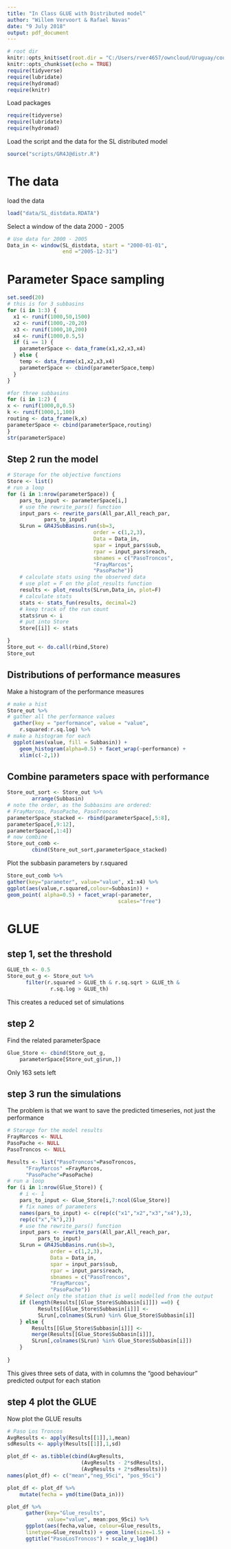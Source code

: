 ```yaml
---
title: "In Class GLUE with Distributed model"
author: "Willem Vervoort & Rafael Navas"
date: "9 July 2018"
output: pdf_document
---
```

```r
# root dir
knitr::opts_knit$set(root.dir = "C:/Users/rver4657/owncloud/Uruguay/coursematerial")
knitr::opts_chunk$set(echo = TRUE)
require(tidyverse)
require(lubridate)
require(hydromad)
require(knitr)
```

Load packages

```r
require(tidyverse)
require(lubridate)
require(hydromad)
```

Load the script and the data for the SL distributed model

```r
source("scripts/GR4J@distr.R")
```

# The data

load the data

```r
load("data/SL_distdata.RDATA")
```

Select a window of the data 2000 - 2005
```r
# Use data for 2000 - 2005
Data_in <- window(SL_distdata, start = "2000-01-01",
                  end ="2005-12-31")
```

# Parameter Space sampling

```r
set.seed(20)
# this is for 3 subbasins
for (i in 1:3) {
  x1 <- runif(1000,50,1500)
  x2 <- runif(1000,-20,20)
  x3 <- runif(1000,10,200)
  x4 <- runif(1000,0.5,5)
  if (i == 1) {
    parameterSpace <- data_frame(x1,x2,x3,x4)
  } else {
    temp <- data_frame(x1,x2,x3,x4)
    parameterSpace <- cbind(parameterSpace,temp)
  }
}

#for three subbasins
for (i in 1:2) {
x <- runif(1000,0,0.5)
k <- runif(1000,1,100)
routing <- data_frame(k,x)
parameterSpace <- cbind(parameterSpace,routing)
}
str(parameterSpace)
```

## Step 2 run the model

```r
# Storage for the objective functions
Store <- list()
# run a loop
for (i in 1:nrow(parameterSpace)) {
    pars_to_input <- parameterSpace[i,]
    # use the rewrite_pars() function
    input_pars <- rewrite_pars(All_par,All_reach_par,
            pars_to_input)
    SLrun = GR4JSubBasins.run(sb=3,
                            order = c(1,2,3),
                            Data = Data_in,
                            spar = input_pars$sub,
                            rpar = input_pars$reach,
                            sbnames = c("PasoTroncos",
                            "FrayMarcos",
                            "PasoPache"))
    # calculate stats using the observed data
    # use plot = F on the plot_results function
    results <- plot_results(SLrun,Data_in, plot=F)
    # calculate stats
    stats <- stats_fun(results, decimal=2)
    # keep track of the run count
    stats$run <- i
    # put into Store
    Store[[i]] <- stats

}
Store_out <- do.call(rbind,Store)
Store_out
```

## Distributions of performance measures

Make a histogram of the performance measures

```r
# make a hist
Store_out %>%
# gather all the performance values
  gather(key = "performance", value = "value",
    r.squared:r.sq.log) %>%
# make a histogram for each
  ggplot(aes(value, fill = Subbasin)) +
    geom_histogram(alpha=0.5) + facet_wrap(~performance) +
    xlim(c(-2,1))
```

## Combine parameters space with performance

```r
Store_out_sort <- Store_out %>%
        arrange(Subbasin)
# note the order, as the Subbasins are ordered:
# FrayMarcos, PasoPache, PasoTroncos
parameterSpace_stacked <- rbind(parameterSpace[,5:8],
parameterSpace[,9:12],
parameterSpace[,1:4])
# now combine
Store_out_comb <- 
        cbind(Store_out_sort,parameterSpace_stacked)
```

Plot the subbasin parameters by r.squared

```r
Store_out_comb %>%
gather(key="parameter", value="value", x1:x4) %>%
ggplot(aes(value,r.squared,colour=Subbasin)) +
geom_point( alpha=0.5) + facet_wrap(~parameter,
                                    scales="free")
```

# GLUE

## step 1, set the threshold

```r
GLUE_th <- 0.5
Store_out_g <- Store_out %>%
      filter(r.squared > GLUE_th & r.sq.sqrt > GLUE_th &
              r.sq.log > GLUE_th)
```

This creates a reduced set of simulations

## step 2 
Find the related parameterSpace

```r
Glue_Store <- cbind(Store_out_g,
    parameterSpace[Store_out_g$run,])
```

Only 163 sets left

## step 3 run the simulations
The problem is that we want to save the predicted timeseries, not just the performance

```r
# Storage for the model results
FrayMarcos <- NULL
PasoPache <- NULL
PasoTroncos <- NULL

Results <- list("PasoTroncos"=PasoTroncos,
      "FrayMarcos" =FrayMarcos,
      "PasoPache"=PasoPache)
# run a loop
for (i in 1:nrow(Glue_Store)) {
    # i <- 1
    pars_to_input <- Glue_Store[i,7:ncol(Glue_Store)]
    # fix names of parameters
    names(pars_to_input) <- c(rep(c("x1","x2","x3","x4"),3),
    rep(c("x","k"),2))
    # use the rewrite_pars() function
    input_pars <- rewrite_pars(All_par,All_reach_par,
          pars_to_input)
    SLrun = GR4JSubBasins.run(sb=3,
              order = c(1,2,3),
              Data = Data_in,
              spar = input_pars$sub,
              rpar = input_pars$reach,
              sbnames = c("PasoTroncos",
              "FrayMarcos",
              "PasoPache"))
    # Select only the station that is well modelled from the output
    if (length(Results[[Glue_Store$Subbasin[i]]]) ==0) {
          Results[[Glue_Store$Subbasin[i]]] <-
          SLrun[,colnames(SLrun) %in% Glue_Store$Subbasin[i]]
    } else {
        Results[[Glue_Store$Subbasin[i]]] <-
        merge(Results[[Glue_Store$Subbasin[i]]],
        SLrun[,colnames(SLrun) %in% Glue_Store$Subbasin[i]])
    }
    
}
```

This gives three sets of data, with in columns the "good behaviour" predicted output for each station

## step 4 plot the GLUE

Now plot the GLUE results

```r
# Paso Los Troncos
AvgResults <- apply(Results[[1]],1,mean)
sdResults <- apply(Results[[1]],1,sd)

plot_df <- as.tibble(cbind(AvgResults,
                        (AvgResults - 2*sdResults),
                        (AvgResults + 2*sdResults)))
names(plot_df) <- c("mean","neg_95ci", "pos_95ci")

plot_df <- plot_df %>%
    mutate(fecha = ymd(time(Data_in)))

plot_df %>%
      gather(key="Glue_results", 
             value="value", mean:pos_95ci) %>%
      ggplot(aes(fecha,value, colour=Glue_results,
      linetype=Glue_results)) + geom_line(size=1.5) +
      ggtitle("PasoLosTroncos") + scale_y_log10()
```

